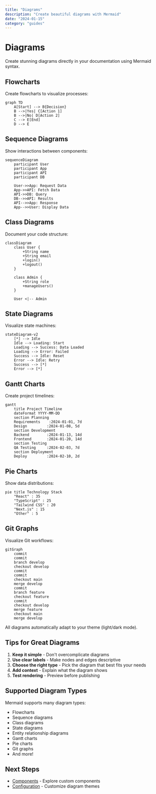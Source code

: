 ```yaml
---
title: "Diagrams"
description: "Create beautiful diagrams with Mermaid"
date: "2024-01-15"
category: "guides"
---
```


# Diagrams

Create stunning diagrams directly in your documentation using Mermaid syntax.

## Flowcharts

Create flowcharts to visualize processes:

```mermaid
graph TD
    A[Start] --> B{Decision}
    B -->|Yes| C[Action 1]
    B -->|No| D[Action 2]
    C --> E[End]
    D --> E
```

## Sequence Diagrams

Show interactions between components:

```mermaid
sequenceDiagram
    participant User
    participant App
    participant API
    participant DB

    User->>App: Request Data
    App->>API: Fetch Data
    API->>DB: Query
    DB-->>API: Results
    API-->>App: Response
    App-->>User: Display Data
```

## Class Diagrams

Document your code structure:

```mermaid
classDiagram
    class User {
        +String name
        +String email
        +login()
        +logout()
    }
    
    class Admin {
        +String role
        +manageUsers()
    }
    
    User <|-- Admin
```

## State Diagrams

Visualize state machines:

```mermaid
stateDiagram-v2
    [*] --> Idle
    Idle --> Loading: Start
    Loading --> Success: Data Loaded
    Loading --> Error: Failed
    Success --> Idle: Reset
    Error --> Idle: Retry
    Success --> [*]
    Error --> [*]
```

## Gantt Charts

Create project timelines:

```mermaid
gantt
    title Project Timeline
    dateFormat YYYY-MM-DD
    section Planning
    Requirements    :2024-01-01, 7d
    Design         :2024-01-08, 5d
    section Development
    Backend        :2024-01-13, 14d
    Frontend       :2024-01-20, 14d
    section Testing
    QA Testing     :2024-02-03, 7d
    section Deployment
    Deploy         :2024-02-10, 2d
```

## Pie Charts

Show data distributions:

```mermaid
pie title Technology Stack
    "React" : 35
    "TypeScript" : 25
    "Tailwind CSS" : 20
    "Next.js" : 15
    "Other" : 5
```

## Git Graphs

Visualize Git workflows:

```mermaid
gitGraph
    commit
    commit
    branch develop
    checkout develop
    commit
    commit
    checkout main
    merge develop
    commit
    branch feature
    checkout feature
    commit
    checkout develop
    merge feature
    checkout main
    merge develop
```

<Callout type="info">
  All diagrams automatically adapt to your theme (light/dark mode).
</Callout>

## Tips for Great Diagrams

1. **Keep it simple** - Don't overcomplicate diagrams
2. **Use clear labels** - Make nodes and edges descriptive
3. **Choose the right type** - Pick the diagram that best fits your needs
4. **Add context** - Explain what the diagram shows
5. **Test rendering** - Preview before publishing

## Supported Diagram Types

Mermaid supports many diagram types:

- Flowcharts
- Sequence diagrams
- Class diagrams
- State diagrams
- Entity relationship diagrams
- Gantt charts
- Pie charts
- Git graphs
- And more!

## Next Steps

- [Components](/docs/guides/components) - Explore custom components
- [Configuration](/docs/api/configuration) - Customize diagram themes
